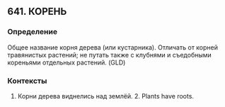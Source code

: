 ## 641. КОРЕНЬ
### Определение
Общее название корня дерева (или кустарника). Отличать от корней травянистых растений; не путать также с клубнями и съедобными кореньями отдельных растений. (GLD)

### Контексты
1. Корни дерева виднелись над землёй. 2. Plants have roots.

